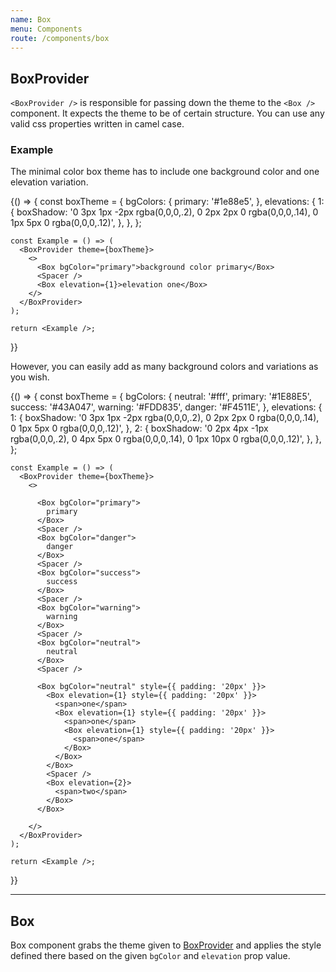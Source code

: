```yaml
---
name: Box
menu: Components
route: /components/box
---
```



## **BoxProvider**

`<BoxProvider />` is responsible for passing down the theme to the `<Box />` component. It expects the theme to be of certain structure. You can use any valid css properties written in camel case.


### **Example**

The minimal color box theme has to include one background color and one elevation variation.

<Playground>
  {() => {
    const boxTheme = {
      bgColors: {
        primary: '#1e88e5',
      },
      elevations: {
        1: {
          boxShadow:
            '0 3px 1px -2px rgba(0,0,0,.2), 0 2px 2px 0 rgba(0,0,0,.14), 0 1px 5px 0 rgba(0,0,0,.12)',
        },
      },
    };

    const Example = () => (
      <BoxProvider theme={boxTheme}>
        <>
          <Box bgColor="primary">background color primary</Box>
          <Spacer />
          <Box elevation={1}>elevation one</Box>
        </>
      </BoxProvider>
    );

    return <Example />;
  }}
</Playground>


However, you can easily add as many background colors and variations as you wish.

<Playground>
  {() => {
    const boxTheme = {
      bgColors: {
        neutral: '#fff',
        primary: '#1E88E5',
        success: '#43A047',
        warning: '#FDD835',
        danger: '#F4511E',
      },
      elevations: {
        1: {
          boxShadow:
            '0 3px 1px -2px rgba(0,0,0,.2), 0 2px 2px 0 rgba(0,0,0,.14), 0 1px 5px 0 rgba(0,0,0,.12)',
        },
        2: {
          boxShadow:
            '0 2px 4px -1px rgba(0,0,0,.2), 0 4px 5px 0 rgba(0,0,0,.14), 0 1px 10px 0 rgba(0,0,0,.12)',
        },
      },
    };

    const Example = () => (
      <BoxProvider theme={boxTheme}>
        <>

          <Box bgColor="primary">
            primary
          </Box>
          <Spacer />
          <Box bgColor="danger">
            danger
          </Box>
          <Spacer />
          <Box bgColor="success">
            success
          </Box>
          <Spacer />
          <Box bgColor="warning">
            warning
          </Box>
          <Spacer />
          <Box bgColor="neutral">
            neutral
          </Box>
          <Spacer />

          <Box bgColor="neutral" style={{ padding: '20px' }}>
            <Box elevation={1} style={{ padding: '20px' }}>
              <span>one</span>
              <Box elevation={1} style={{ padding: '20px' }}>
                <span>one</span>
                <Box elevation={1} style={{ padding: '20px' }}>
                  <span>one</span>
                </Box>
              </Box>
            </Box>
            <Spacer />
            <Box elevation={2}>
              <span>two</span>
            </Box>
          </Box>

        </>
      </BoxProvider>
    );

    return <Example />;
  }}
</Playground>

---

## **Box**

Box component grabs the theme given to [BoxProvider](/basic-styled-uikit/components/box#BoxProvider) and applies the style defined there based on the given `bgColor` and `elevation` prop value.

<Props of={Box} />
